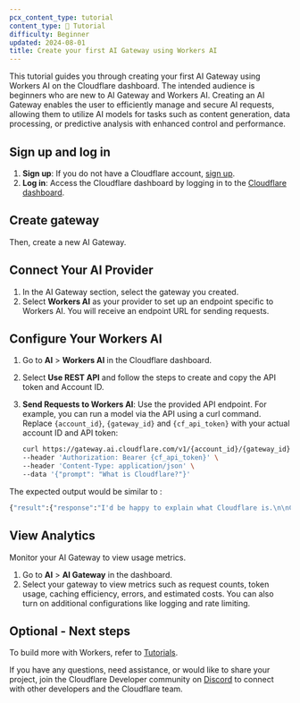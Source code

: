 ```yaml
---
pcx_content_type: tutorial
content_type: 📝 Tutorial
difficulty: Beginner
updated: 2024-08-01
title: Create your first AI Gateway using Workers AI
---
```



This tutorial guides you through creating your first AI Gateway using Workers AI on the Cloudflare dashboard. The intended audience is beginners who are new to AI Gateway and Workers AI. Creating an AI Gateway enables the user to efficiently manage and secure AI requests, allowing them to utilize AI models for tasks such as content generation, data processing, or predictive analysis with enhanced control and performance.

## Sign up and log in

1. **Sign up**: If you do not have a Cloudflare account, [sign up](https://cloudflare.com/sign-up).
2. **Log in**: Access the Cloudflare dashboard by logging in to the [Cloudflare dashboard](https://dash.cloudflare.com/login).

## Create gateway

Then, create a new AI Gateway.

<Render file="create-gateway" />

## Connect Your AI Provider

1. In the AI Gateway section, select the gateway you created.
2. Select **Workers AI** as your provider to set up an endpoint specific to Workers AI.
   You will receive an endpoint URL for sending requests.

## Configure Your Workers AI

1. Go to **AI** > **Workers AI** in the Cloudflare dashboard.
2. Select **Use REST API** and follow the steps to create and copy the API token and Account ID.
3. **Send Requests to Workers AI**: Use the provided API endpoint. For example, you can run a model via the API using a curl command. Replace `{account_id}`, `{gateway_id}` and `{cf_api_token}` with your actual account ID and API token:

   ```bash
   curl https://gateway.ai.cloudflare.com/v1/{account_id}/{gateway_id}/workers-ai/@cf/meta/llama-3.1-8b-instruct \
   --header 'Authorization: Bearer {cf_api_token}' \
   --header 'Content-Type: application/json' \
   --data '{"prompt": "What is Cloudflare?"}'
   ```

The expected output would be similar to :

```bash
{"result":{"response":"I'd be happy to explain what Cloudflare is.\n\nCloudflare is a cloud-based service that provides a range of features to help protect and improve the performance, security, and reliability of websites, applications, and other online services. Think of it as a shield for your online presence!\n\nHere are some of the key things Cloudflare does:\n\n1. **Content Delivery Network (CDN)**: Cloudflare has a network of servers all over the world. When you visit a website that uses Cloudflare, your request is sent to the nearest server, which caches a copy of the website's content. This reduces the time it takes for the content to load, making your browsing experience faster.\n2. **DDoS Protection**: Cloudflare protects against Distributed Denial-of-Service (DDoS) attacks. This happens when a website is overwhelmed with traffic from multiple sources to make it unavailable. Cloudflare filters out this traffic, ensuring your site remains accessible.\n3. **Firewall**: Cloudflare acts as an additional layer of security, filtering out malicious traffic and hacking attempts, such as SQL injection or cross-site scripting (XSS) attacks.\n4. **SSL Encryption**: Cloudflare offers free SSL encryption, which secure sensitive information (like passwords, credit card numbers, and browsing data) with an HTTPS connection (the \"S\" stands for Secure).\n5. **Bot Protection**: Cloudflare has an AI-driven system that identifies and blocks bots trying to exploit vulnerabilities or scrape your content.\n6. **Analytics**: Cloudflare provides insights into website traffic, helping you understand your audience and make informed decisions.\n7. **Cybersecurity**: Cloudflare offers advanced security features, such as intrusion protection, DNS filtering, and Web Application Firewall (WAF) protection.\n\nOverall, Cloudflare helps protect against cyber threats, improves website performance, and enhances security for online businesses, bloggers, and individuals who need to establish a strong online presence.\n\nWould you like to know more about a specific aspect of Cloudflare?"},"success":true,"errors":[],"messages":[]}%
```

## View Analytics

Monitor your AI Gateway to view usage metrics.

1. Go to **AI** > **AI Gateway** in the dashboard.
2. Select your gateway to view metrics such as request counts, token usage, caching efficiency, errors, and estimated costs. You can also turn on additional configurations like logging and rate limiting.

## Optional - Next steps

To build more with Workers, refer to [Tutorials](/workers/tutorials/).

If you have any questions, need assistance, or would like to share your project, join the Cloudflare Developer community on [Discord](https://discord.cloudflare.com) to connect with other developers and the Cloudflare team.
